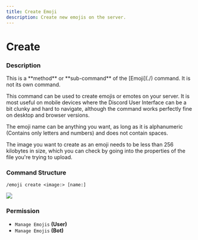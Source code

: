 ```yaml
---
title: Create Emoji
description: Create new emojis on the server.
---
```


# Create
### Description

<Callout type="warning">
This is a **method** or **sub-command** of the [Emoji](./) command. It is not its own command.
</Callout>

This command can be used to create emojis or emotes on your server. It is most useful on mobile devices where the Discord User Interface can be a bit clunky and hard to navigate, although the command works perfectly fine on desktop and browser versions.

The emoji name can be anything you want, as long as it is alphanumeric (Contains only letters and numbers) and does not contain spaces.

The image you want to create as an emoji needs to be less than 256 kilobytes in size, which you can check by going into the properties of the file you're trying to upload.

### Command Structure

```
/emoji create <image:> [name:]
```

![](https://i.imgur.com/Zm3N8Wg.png)

### **Permission**

* `Manage Emojis` **(User)**
* `Manage Emojis` **(Bot)**

